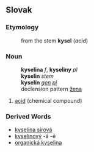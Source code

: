 ==Slovak==
===Etymology===
:from the stem '''kysel''' (''acid'')
===Noun===
:'''kyselina''' ''f'', '''kyseliny''' ''pl''
:'''kyselin''' ''stem''
:'''kyselín''' ''[[genitive|gen]] [[plural|pl]]''
:declension pattern [[Slovak declension pattern žena|žena]]
# [[acid]] (chemical compound)
===Derived Words===
* [[kyselina sírová]]
* [[kyselinový]] -á -é
* [[organická kyselina]]
